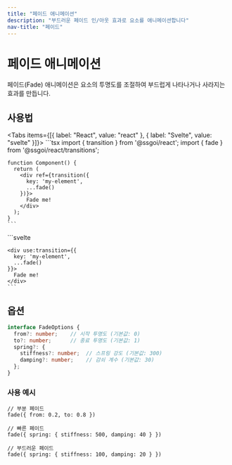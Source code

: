 ```yaml
---
title: "페이드 애니메이션"
description: "부드러운 페이드 인/아웃 효과로 요소를 애니메이션합니다"
nav-title: "페이드"
---
```


# 페이드 애니메이션

페이드(Fade) 애니메이션은 요소의 투명도를 조절하여 부드럽게 나타나거나 사라지는 효과를 만듭니다.

<TransitionDemo type="fade" />

## 사용법

<Tabs items={[{ label: "React", value: "react" }, { label: "Svelte", value: "svelte" }]}>
  <TabPanel value="react">
    ```tsx
    import { transition } from '@ssgoi/react';
    import { fade } from '@ssgoi/react/transitions';

    function Component() {
      return (
        <div ref={transition({
          key: 'my-element',
          ...fade()
        })}>
          Fade me!
        </div>
      );
    }
    ```
  </TabPanel>
  <TabPanel value="svelte">
    ```svelte
    <script>
      import { transition } from '@ssgoi/svelte';
      import { fade } from '@ssgoi/svelte/transitions';
    </script>

    <div use:transition={{
      key: 'my-element',
      ...fade()
    }}>
      Fade me!
    </div>
    ```
  </TabPanel>
</Tabs>

## 옵션

```typescript
interface FadeOptions {
  from?: number;    // 시작 투명도 (기본값: 0)
  to?: number;      // 종료 투명도 (기본값: 1)
  spring?: {
    stiffness?: number;  // 스프링 강도 (기본값: 300)
    damping?: number;    // 감쇠 계수 (기본값: 30)
  };
}
```

### 사용 예시

```tsx
// 부분 페이드
fade({ from: 0.2, to: 0.8 })

// 빠른 페이드
fade({ spring: { stiffness: 500, damping: 40 } })

// 부드러운 페이드
fade({ spring: { stiffness: 100, damping: 20 } })
```